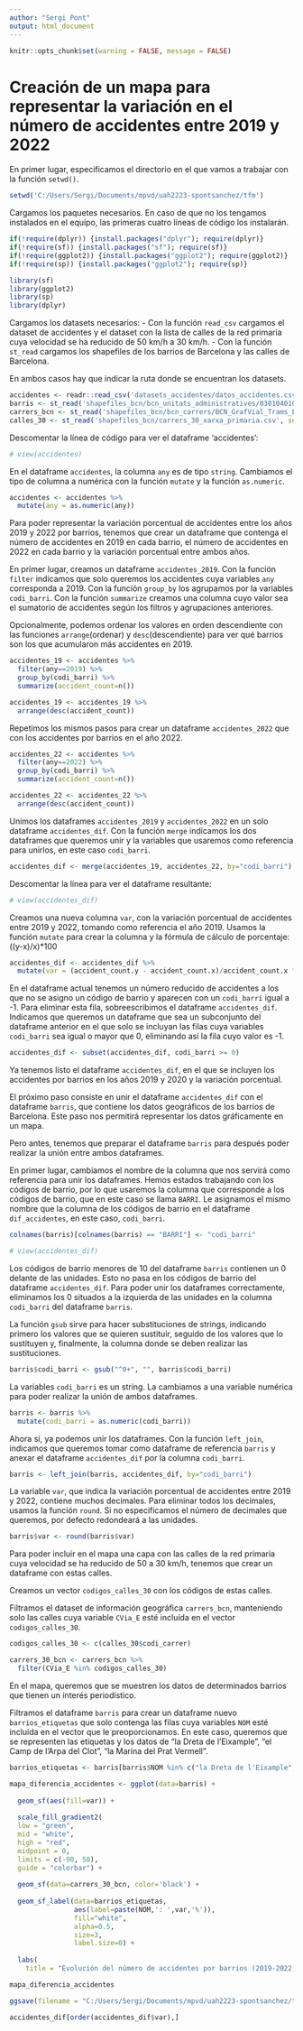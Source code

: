 ```yaml
---
author: "Sergi Pont"
output: html_document
---
```


```r
knitr::opts_chunk$set(warning = FALSE, message = FALSE)
```

# Creación de un mapa para representar la variación en el número de accidentes entre 2019 y 2022

En primer lugar, especificamos el directorio en el que vamos a trabajar con la función `setwd()`.
```r
setwd('C:/Users/Sergi/Documents/mpvd/uah2223-spontsanchez/tfm')
```

Cargamos los paquetes necesarios. En caso de que no los tengamos instalados en el equipo, las primeras cuatro líneas de código los instalarán.
```r
if(!require(dplyr)) {install.packages("dplyr"); require(dplyr)}
if(!require(sf)) {install.packages("sf"); require(sf)}
if(!require(ggplot2)) {install.packages("ggplot2"); require(ggplot2)}
if(!require(sp)) {install.packages("ggplot2"); require(sp)}

library(sf)
library(ggplot2)
library(sp)
library(dplyr)
```

Cargamos los datasets necesarios:
- Con la función `read_csv` cargamos el dataset de accidentes y el dataset con la lista de calles de la red primaria cuya velocidad se ha reducido de 50 km/h a 30 km/h.
- Con la función `st_read` cargamos los shapefiles de los barrios de Barcelona y las calles de Barcelona.

En ambos casos hay que indicar la ruta donde se encuentran los datasets.
```r
accidentes <- readr::read_csv('datasets_accidentes/datos_accidentes.csv')
barris <- st_read('shapefiles_bcn/bcn_unitats_administratives/0301040100_Barris_UNITATS_ADM.shp')
carrers_bcn <- st_read('shapefiles_bcn/bcn_carrers/BCN_GrafVial_Trams_ETRS89_SHP.shp')
calles_30 <- st_read('shapefiles_bcn/carrers_30_xarxa_primaria.csv', sep=';')
```

Descomentar la línea de código para ver el dataframe 'accidentes':
```r
# view(accidentes)
```

En el dataframe `accidentes`, la columna `any` es de tipo `string`. Cambiamos el tipo de columna a numérica con la función `mutate` y la función `as.numeric`.
```r
accidentes <- accidentes %>%
  mutate(any = as.numeric(any))
```

Para poder representar la variación porcentual de accidentes entre los años 2019 y 2022 por barrios, tenemos que crear un dataframe que contenga el número de accidentes en 2019 en cada barrio, el número de accidentes en 2022 en cada barrio y la variación porcentual entre ambos años.

En primer lugar, creamos un dataframe `accidentes_2019`. Con la función `filter` indicamos que solo queremos los accidentes cuya variables `any` corresponda a 2019. Con la función `group_by` los agrupamos por la variables `codi_barri`. Con la función `summarize` creamos una columna cuyo valor sea el sumatorio de accidentes según los filtros y agrupaciones anteriores.

Opcionalmente, podemos ordenar los valores en orden descendiente con las funciones `arrange`(ordenar) y `desc`(descendiente) para ver qué barrios son los que acumularon más accidentes en 2019.

```r
accidentes_19 <- accidentes %>%
  filter(any==2019) %>%
  group_by(codi_barri) %>%
  summarize(accident_count=n())

accidentes_19 <- accidentes_19 %>%
  arrange(desc(accident_count))
```

Repetimos los mismos pasos para crear un dataframe `accidentes_2022` que con los accidentes por barrios en el año 2022.
```r
accidentes_22 <- accidentes %>%
  filter(any==2022) %>%
  group_by(codi_barri) %>%
  summarize(accident_count=n())

accidentes_22 <- accidentes_22 %>%
  arrange(desc(accident_count))
```

Unimos los dataframes `accidentes_2019` y `accidentes_2022` en un solo dataframe `accidentes_dif`. Con la función `merge` indicamos los dos dataframes que queremos unir y la variables que usaremos como referencia para unirlos, en este caso `codi_barri`.
```r
accidentes_dif <- merge(accidentes_19, accidentes_22, by="codi_barri")
```

Descomentar la línea para ver el dataframe resultante:
```r
# view(accidentes_dif)
```

Creamos una nueva columna `var`, con la variación porcentual de accidentes entre 2019 y 2022, tomando como referencia el año 2019. Usamos la función `mutate` para crear la columna y la fórmula de cálculo de porcentaje: ((y-x)/x)*100
```r
accidentes_dif <- accidentes_dif %>%
  mutate(var = (accident_count.y - accident_count.x)/accident_count.x * 100)
```

En el dataframe actual tenemos un número reducido de accidentes a los que no se asigno un código de barrio y aparecen con un `codi_barri` igual a -1. Para eliminar esta fila, sobreescribimos el dataframe `accidentes_dif`. Indicamos que queremos un dataframe que sea un subconjunto del dataframe anterior en el que solo se incluyan las filas cuya variables `codi_barri` sea igual o mayor que 0, eliminando así la fila cuyo valor es -1.
```r
accidentes_dif <- subset(accidentes_dif, codi_barri >= 0)
```

Ya tenemos listo el dataframe `accidentes_dif`, en el que se incluyen los accidentes por barrios en los años 2019 y 2020 y la variación porcentual.

El próximo paso consiste en unir el dataframe `accidentes_dif` con el dataframe `barris`, que contiene los datos geográficos de los barrios de Barcelona. Este paso nos permitirá representar los datos gráficamente en un mapa.

Pero antes, tenemos que preparar el dataframe `barris` para después poder realizar la unión entre ambos dataframes.

En primer lugar, cambiamos el nombre de la columna que nos servirá como referencia para unir los dataframes. Hemos estados trabajando con los códigos de barrio, por lo que usaremos la columna que corresponde a los códigos de barrio, que en este caso se llama `BARRI`. Le asignamos el mismo nombre que la columna de los códigos de barrio en el dataframe `dif_accidentes`, en este caso, `codi_barri`.
```r
colnames(barris)[colnames(barris) == "BARRI"] <- "codi_barri"
```

```r
# view(accidentes_dif)
```

Los códigos de barrio menores de 10 del dataframe `barris` contienen un 0 delante de las unidades. Esto no pasa en los códigos de barrio del dataframe `accidentes_dif`. Para poder unir los dataframes correctamente, eliminamos los 0 situados a la izquierda de las unidades en la columna `codi_barri` del dataframe `barris`.

La función `gsub` sirve para hacer substituciones de strings, indicando primero los valores que se quieren sustituir, seguido de los valores que lo sustituyen y, finalmente, la columna donde se deben realizar las sustituciones.
```r
barris$codi_barri <- gsub("^0+", "", barris$codi_barri)
```

La variables `codi_barri` es un string. La cambiamos a una variable numérica para poder realizar la unión de ambos dataframes.
```r
barris <- barris %>%
  mutate(codi_barri = as.numeric(codi_barri))
```

Ahora sí, ya podemos unir los dataframes.
Con la función `left_join`, indicamos que queremos tomar como dataframe de referencia `barris` y anexar el dataframe `accidentes_dif` por la columna `codi_barri`.
```r
barris <- left_join(barris, accidentes_dif, by="codi_barri")
```

La variable `var`, que indica la variación porcentual de accidentes entre 2019 y 2022, contiene muchos decimales. Para eliminar todos los decimales, usamos la función `round`. Si no especificamos el número de decimales que queremos, por defecto redondeará a las unidades.
```r
barris$var <- round(barris$var)
```

Para poder incluir en el mapa una capa con las calles de la red primaria cuya velocidad se ha reducido de 50 a 30 km/h, tenemos que crear un dataframe con estas calles.

Creamos un vector `codigos_calles_30` con los códigos de estas calles.

Filtramos el dataset de información geográfica `carrers_bcn`, manteniendo solo las calles cuya variable `CVia_E` esté incluída en el vector `codigos_calles_30`.
```r
codigos_calles_30 <- c(calles_30$codi_carrer)

carrers_30_bcn <- carrers_bcn %>%
  filter(CVia_E %in% codigos_calles_30)
```

En el mapa, queremos que se muestren los datos de determinados barrios que tienen un interés periodístico.

Filtramos el dataframe `barris` para crear un dataframe nuevo `barrios_etiquetas` que solo contenga las filas cuya variables `NOM` esté incluída en el vector que le preoporcionamos. En este caso, queremos que se representen las etiquetas y los datos de "la Dreta de l'Eixample", "el Camp de l'Arpa del Clot", "la Marina del Prat Vermell".
```r
barrios_etiquetas <- barris[barris$NOM %in% c("la Dreta de l'Eixample", "el Camp de l'Arpa del Clot", "la Marina del Prat Vermell"), ]
```


```r
mapa_diferencia_accidentes <- ggplot(data=barris) +
  
  geom_sf(aes(fill=var)) +
  
  scale_fill_gradient2(
  low = "green",
  mid = "white",
  high = "red",
  midpoint = 0,
  limits = c(-90, 50),
  guide = "colorbar") +
  
  geom_sf(data=carrers_30_bcn, color='black') +
  
  geom_sf_label(data=barrios_etiquetas,
                aes(label=paste(NOM,': ',var,'%')),
                fill="white",
                alpha=0.5,
                size=3,
                label.size=0) +
  
  labs(
    title = "Evolución del número de accidentes por barrios (2019-2022)")
```

```r
mapa_diferencia_accidentes
```

```r
ggsave(filename = "C:/Users/Sergi/Documents/mpvd/uah2223-spontsanchez/tfm/web/img/mapa_diferencia_accidentes.svg", plot = mapa_diferencia_accidentes, device = "svg")
```

```r
accidentes_dif[order(accidentes_dif$var),]
```


